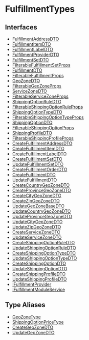 
# FulfillmentTypes

## Interfaces

- [FulfillmentAddressDTO](FulfillmentTypes/interfaces/types.FulfillmentTypes.FulfillmentAddressDTO.mdx)
- [FulfillmentItemDTO](FulfillmentTypes/interfaces/types.FulfillmentTypes.FulfillmentItemDTO.mdx)
- [FulfillmentLabelDTO](FulfillmentTypes/interfaces/types.FulfillmentTypes.FulfillmentLabelDTO.mdx)
- [FulfillmentProviderDTO](FulfillmentTypes/interfaces/types.FulfillmentTypes.FulfillmentProviderDTO.mdx)
- [FulfillmentSetDTO](FulfillmentTypes/interfaces/types.FulfillmentTypes.FulfillmentSetDTO.mdx)
- [FilterableFulfillmentSetProps](FulfillmentTypes/interfaces/types.FulfillmentTypes.FilterableFulfillmentSetProps.mdx)
- [FulfillmentDTO](FulfillmentTypes/interfaces/types.FulfillmentTypes.FulfillmentDTO.mdx)
- [FilterableFulfillmentProps](FulfillmentTypes/interfaces/types.FulfillmentTypes.FilterableFulfillmentProps.mdx)
- [GeoZoneDTO](FulfillmentTypes/interfaces/types.FulfillmentTypes.GeoZoneDTO.mdx)
- [FilterableGeoZoneProps](FulfillmentTypes/interfaces/types.FulfillmentTypes.FilterableGeoZoneProps.mdx)
- [ServiceZoneDTO](FulfillmentTypes/interfaces/types.FulfillmentTypes.ServiceZoneDTO.mdx)
- [FilterableServiceZoneProps](FulfillmentTypes/interfaces/types.FulfillmentTypes.FilterableServiceZoneProps.mdx)
- [ShippingOptionRuleDTO](FulfillmentTypes/interfaces/types.FulfillmentTypes.ShippingOptionRuleDTO.mdx)
- [FilterableShippingOptionRuleProps](FulfillmentTypes/interfaces/types.FulfillmentTypes.FilterableShippingOptionRuleProps.mdx)
- [ShippingOptionTypeDTO](FulfillmentTypes/interfaces/types.FulfillmentTypes.ShippingOptionTypeDTO.mdx)
- [FilterableShippingOptionTypeProps](FulfillmentTypes/interfaces/types.FulfillmentTypes.FilterableShippingOptionTypeProps.mdx)
- [ShippingOptionDTO](FulfillmentTypes/interfaces/types.FulfillmentTypes.ShippingOptionDTO.mdx)
- [FilterableShippingOptionProps](FulfillmentTypes/interfaces/types.FulfillmentTypes.FilterableShippingOptionProps.mdx)
- [ShippingProfileDTO](FulfillmentTypes/interfaces/types.FulfillmentTypes.ShippingProfileDTO.mdx)
- [FilterableShippingProfileProps](FulfillmentTypes/interfaces/types.FulfillmentTypes.FilterableShippingProfileProps.mdx)
- [CreateFulfillmentAddressDTO](FulfillmentTypes/interfaces/types.FulfillmentTypes.CreateFulfillmentAddressDTO.mdx)
- [CreateFulfillmentItemDTO](FulfillmentTypes/interfaces/types.FulfillmentTypes.CreateFulfillmentItemDTO.mdx)
- [CreateFulfillmentLabelDTO](FulfillmentTypes/interfaces/types.FulfillmentTypes.CreateFulfillmentLabelDTO.mdx)
- [CreateFulfillmentSetDTO](FulfillmentTypes/interfaces/types.FulfillmentTypes.CreateFulfillmentSetDTO.mdx)
- [UpdateFulfillmentSetDTO](FulfillmentTypes/interfaces/types.FulfillmentTypes.UpdateFulfillmentSetDTO.mdx)
- [CreateFulfillmentOrderDTO](FulfillmentTypes/interfaces/types.FulfillmentTypes.CreateFulfillmentOrderDTO.mdx)
- [CreateFulfillmentDTO](FulfillmentTypes/interfaces/types.FulfillmentTypes.CreateFulfillmentDTO.mdx)
- [UpdateFulfillmentDTO](FulfillmentTypes/interfaces/types.FulfillmentTypes.UpdateFulfillmentDTO.mdx)
- [CreateCountryGeoZoneDTO](FulfillmentTypes/interfaces/types.FulfillmentTypes.CreateCountryGeoZoneDTO.mdx)
- [CreateProvinceGeoZoneDTO](FulfillmentTypes/interfaces/types.FulfillmentTypes.CreateProvinceGeoZoneDTO.mdx)
- [CreateCityGeoZoneDTO](FulfillmentTypes/interfaces/types.FulfillmentTypes.CreateCityGeoZoneDTO.mdx)
- [CreateZipGeoZoneDTO](FulfillmentTypes/interfaces/types.FulfillmentTypes.CreateZipGeoZoneDTO.mdx)
- [UpdateGeoZoneBaseDTO](FulfillmentTypes/interfaces/types.FulfillmentTypes.UpdateGeoZoneBaseDTO.mdx)
- [UpdateCountryGeoZoneDTO](FulfillmentTypes/interfaces/types.FulfillmentTypes.UpdateCountryGeoZoneDTO.mdx)
- [UpdateProvinceGeoZoneDTO](FulfillmentTypes/interfaces/types.FulfillmentTypes.UpdateProvinceGeoZoneDTO.mdx)
- [UpdateCityGeoZoneDTO](FulfillmentTypes/interfaces/types.FulfillmentTypes.UpdateCityGeoZoneDTO.mdx)
- [UpdateZipGeoZoneDTO](FulfillmentTypes/interfaces/types.FulfillmentTypes.UpdateZipGeoZoneDTO.mdx)
- [CreateServiceZoneDTO](FulfillmentTypes/interfaces/types.FulfillmentTypes.CreateServiceZoneDTO.mdx)
- [UpdateServiceZoneDTO](FulfillmentTypes/interfaces/types.FulfillmentTypes.UpdateServiceZoneDTO.mdx)
- [CreateShippingOptionRuleDTO](FulfillmentTypes/interfaces/types.FulfillmentTypes.CreateShippingOptionRuleDTO.mdx)
- [UpdateShippingOptionRuleDTO](FulfillmentTypes/interfaces/types.FulfillmentTypes.UpdateShippingOptionRuleDTO.mdx)
- [CreateShippingOptionTypeDTO](FulfillmentTypes/interfaces/types.FulfillmentTypes.CreateShippingOptionTypeDTO.mdx)
- [UpdateShippingOptionTypeDTO](FulfillmentTypes/interfaces/types.FulfillmentTypes.UpdateShippingOptionTypeDTO.mdx)
- [CreateShippingOptionDTO](FulfillmentTypes/interfaces/types.FulfillmentTypes.CreateShippingOptionDTO.mdx)
- [UpdateShippingOptionDTO](FulfillmentTypes/interfaces/types.FulfillmentTypes.UpdateShippingOptionDTO.mdx)
- [CreateShippingProfileDTO](FulfillmentTypes/interfaces/types.FulfillmentTypes.CreateShippingProfileDTO.mdx)
- [UpdateShippingProfileDTO](FulfillmentTypes/interfaces/types.FulfillmentTypes.UpdateShippingProfileDTO.mdx)
- [IFulfillmentProvider](FulfillmentTypes/interfaces/types.FulfillmentTypes.IFulfillmentProvider.mdx)
- [IFulfillmentModuleService](FulfillmentTypes/interfaces/types.FulfillmentTypes.IFulfillmentModuleService.mdx)

## Type Aliases

- [GeoZoneType](FulfillmentTypes/types/types.FulfillmentTypes.GeoZoneType.mdx)
- [ShippingOptionPriceType](FulfillmentTypes/types/types.FulfillmentTypes.ShippingOptionPriceType.mdx)
- [CreateGeoZoneDTO](FulfillmentTypes/types/types.FulfillmentTypes.CreateGeoZoneDTO.mdx)
- [UpdateGeoZoneDTO](FulfillmentTypes/types/types.FulfillmentTypes.UpdateGeoZoneDTO.mdx)
